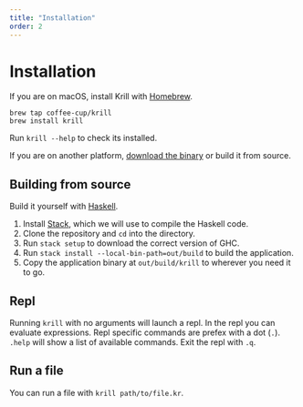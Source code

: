 ```yaml
---
title: "Installation"
order: 2
---
```


# Installation

If you are on macOS, install Krill with [Homebrew](https://brew.sh/). 

```
brew tap coffee-cup/krill
brew install krill
```

Run `krill --help` to check its installed.

If you are on another platform, [download the
binary](https://github.com/coffee-cup/krill/releases) or build it from
source.

## Building from source

Build it yourself with [Haskell](https://www.haskell.org/).

1. Install [Stack](https://docs.haskellstack.org/en/stable/README/), which we will use to compile the Haskell code.
2.  Clone the repository and `cd` into the directory.
3.  Run `stack setup` to download the correct version of GHC.
4.  Run `stack install --local-bin-path=out/build` to build the application.
5.  Copy the application binary at `out/build/krill` to wherever you need it to go.

## Repl

Running `krill` with no arguments will launch a repl. In the repl you can
evaluate expressions. Repl specific commands are prefex with a dot (`.`).
`.help` will show a list of available commands. Exit the repl with `.q`.

## Run a file

You can run a file with `krill path/to/file.kr`.
